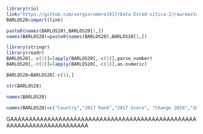 ```r
library(rio)
link="https://github.com/sergioromero1917/Data-Estad-sitica-2/raw/master/gaaagagagagag.xlsx"
BARLOS20=import(link)
```
```r
paste0(names(BARLOS20),BARLOS20[1,])
names(BARLOS20)=paste0(names(BARLOS20),BARLOS20[1,])
```

```r
library(stringr)
library(readr)
BARLOS20[,-c(1)]=lapply(BARLOS20[,-c(1)],parse_number)
BARLOS20[,-c(1)]=lapply(BARLOS20[,-c(1)],as.numeric)
```

```r
BARLOS20=BARLOS20[-c(1),]
```

```r
str(BARLOS20)
```

```r
names(BARLOS20)
```

```r
names(BARLOS20)=c("Country","2017 Rank","2017 Score", "Change 2016","2016 Rank","2016 Score", "Change 2015","2015 Rank","2015 Score", "Change 2014","2014 Rank","2014 Score", "Change 2013")
```


GAAAAAAAAAAAAAAAAAAAAAAAAAAAAAAAAAAAAAAAAAAAAAAAAAAAAAAAAAAAAAAAAAAAAAAAA
